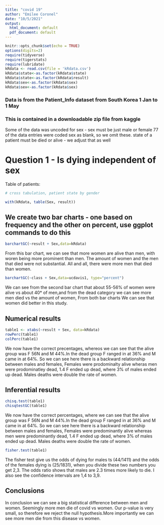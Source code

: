 ```yaml
---
title: "covid 19"
author: "Emilee Coronel"
date: "10/5/2021"
output:
  html_document: default
  pdf_document: default
---
```


```r
knitr::opts_chunk$set(echo = TRUE)
options(digits=2)
require(tidyverse)
require(tigerstats)
require(lubridate)
kRdata <- read.csv(file = 'kRdata.csv')
kRdata$state<-as.factor(kRdata$state)
kRdata$state<-as.factor(kRdata$result)
kRdata$sex<-as.factor(kRdata$sex)
kRdata$sex<-as.factor(kRdata$sex)
```



### Data is from the Patient_Info dataset from South Korea 1 Jan to 1 May 
### This is contained in a downloadable zip file from kaggle

Some of the data was uncoded for sex - sex must be just male or female
77 of the data entries were coded sex  as blank, so we omit these.
state of a patient must be died or alive - we adjust that as well   
  
# Question 1 - Is dying independent of sex




Table of patients:
```r

# cross tabulation, patient state by gender

with(kRdata, table(Sex, result))

```

## We create two bar charts - one based on frequency and the other on percent, use ggplot commands to do this


```r
barchartGC(~result + Sex,data=kRdata)
```


From this bar chart, we can see that more women are alive than men, with woren being more prominent than men. The amount of women and
the men that died were not substantial. All and all, there were more men that died than women.  






```r
barchartGC(~class + Sex,data=ucdavis1, type="percent")

```


We can see from the second bar chart that about 55-56% of women were alive vs about 40* of men,and from the dead category we can see more men died vs the amount of women, From both bar charts We can see that women did better in this study.  






  
## Numerical results


```r
table1 <- xtabs(~result + Sex, data=kRdata)
rowPerc(table1)
colPerc(table1)
```


We now have the correct precentages, whereos we can see that the alive group was F 56N and M 44%.In the dead group F ranged in at 36% and M came in at 64%. So we can see here there is a backward relationship between males and females, Females were prodominalty alive wheras men were prodominatley dead, 1.4 F ended up dead, where 3% of males ended up dead. Males deaths were double the rate of women.  



## Inferential results 

```r
chisq.test(table1)
chisqtestGC(table1)
```





We now have the correct percentages, where we can see that the alive group was F 56N and M 44%.In the dead group F ranged in at 36% and M came in at 64%. So we can see here there is a backward relationship between males and females, Females were predominantly alive whereas men were predominantly dead, 1.4 F ended up dead, where 3% of males ended up dead. Males deaths were double the rate of women.  



```r
fisher.test(table1)
```


The fisher test give us the odds of dying for males ts (44/1411) and the odds of the females dying is (25/1831), when you divide these two numbers you get 2,3. The odds ratio shows that males are 2.3 times more likely to die. I also see the confidence intervals are 1,4 to 3,9. 



## Conclusions


 In conclusion we can see a big statistical difference between men and women. Seemingly more men die of covid vs women. Our p-value is very small, so therefore we reject the null hypothesis.More importantly we can see more men die from this disease vs women.  




